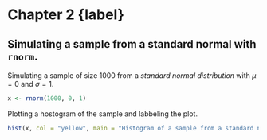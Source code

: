 # Chapter 2 {label}

## Simulating a sample from a standard normal with `rnorm`.

Simulating a sample of size 1000 from a *standard normal distribution* with $\mu = 0$ and $\sigma = 1$.
```r
x <- rnorm(1000, 0, 1) 
```

Plotting a hostogram of the sample and labbeling the plot.

```r
hist(x, col = "yellow", main = "Histogram of a sample from a standard normal")
```

